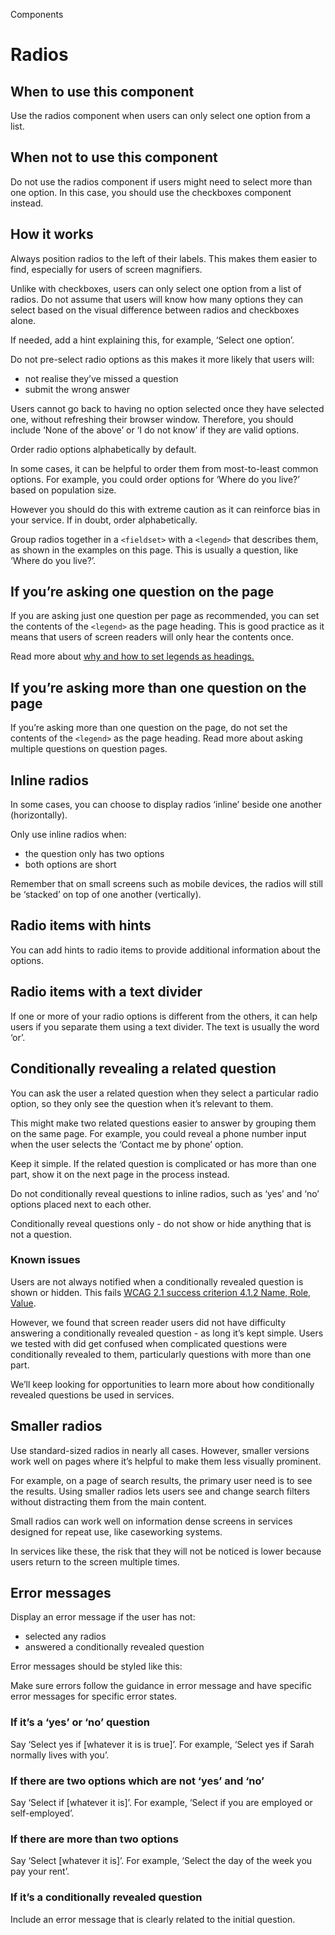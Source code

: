 
<Meta title="Components/Radios" />

<Hint>Components</Hint>

# Radios

<Canvas withToolbar={true}>
  <Story of={RadioStories.withHeading} />
</Canvas>

## When to use this component
Use the radios component when users can only select one option from a list.

## When not to use this component
Do not use the radios component if users might need to select more than one option. In this case, you should use the checkboxes component instead.

## How it works
Always position radios to the left of their labels. This makes them easier to find, especially for users of screen magnifiers.

Unlike with checkboxes, users can only select one option from a list of radios. Do not assume that users will know how many options they can select based on the visual difference between radios and checkboxes alone.

If needed, add a hint explaining this, for example, ‘Select one option’.

Do not pre-select radio options as this makes it more likely that users will:

- not realise they’ve missed a question
- submit the wrong answer

Users cannot go back to having no option selected once they have selected one, without refreshing their browser window. Therefore, you should include ‘None of the above’ or ‘I do not know’ if they are valid options.

Order radio options alphabetically by default.

In some cases, it can be helpful to order them from most-to-least common options. For example, you could order options for ‘Where do you live?’ based on population size.

However you should do this with extreme caution as it can reinforce bias in your service. If in doubt, order alphabetically.

Group radios together in a `<fieldset>` with a `<legend>` that describes them, as shown in the examples on this page. This is usually a question, like ‘Where do you live?’.

## If you’re asking one question on the page

If you are asking just one question per page as recommended, you can set the contents of the `<legend>` as the page heading. This is good practice as it means that users of screen readers will only hear the contents once.

Read more about <a href="https://design-system.service.gov.uk/get-started/labels-legends-headings/">why and how to set legends as headings.</a>

<Canvas>
  <Story of={RadioStories.withHeading} />
</Canvas>

## If you’re asking more than one question on the page

If you’re asking more than one question on the page, do not set the contents of the `<legend>` as the page heading. Read more about asking multiple questions on question pages.

<Canvas>
  <Story of={RadioStories.withoutHeading} />
</Canvas>

## Inline radios

In some cases, you can choose to display radios ‘inline’ beside one another (horizontally).

Only use inline radios when:

- the question only has two options
- both options are short

Remember that on small screens such as mobile devices, the radios will still be ‘stacked’ on top of one another (vertically).

<Canvas>
  <Story of={RadioStories.inline} />
</Canvas>

## Radio items with hints

You can add hints to radio items to provide additional information about the options.

<Canvas>
  <Story of={RadioStories.withHint} />
</Canvas>

## Radio items with a text divider

If one or more of your radio options is different from the others, it can help users if you separate them using a text divider. The text is usually the word ‘or’.

<Canvas>
  <Story of={RadioStories.withDivider} />
</Canvas>

## Conditionally revealing a related question

You can ask the user a related question when they select a particular radio option, so they only see the question when it’s relevant to them.

This might make two related questions easier to answer by grouping them on the same page. For example, you could reveal a phone number input when the user selects the ‘Contact me by phone’ option.

<Canvas>
  <Story of={RadioStories.conditional} />
</Canvas>

Keep it simple. If the related question is complicated or has more than one part, show it on the next page in the process instead.

Do not conditionally reveal questions to inline radios, such as ‘yes’ and ‘no’ options placed next to each other.

Conditionally reveal questions only - do not show or hide anything that is not a question.

### Known issues

Users are not always notified when a conditionally revealed question is shown or hidden. This fails <a href="https://www.w3.org/WAI/WCAG21/Understanding/name-role-value.html">WCAG 2.1 success criterion 4.1.2 Name, Role, Value</a>.

However, we found that screen reader users did not have difficulty answering a conditionally revealed question - as long it’s kept simple. Users we tested with did get confused when complicated questions were conditionally revealed to them, particularly questions with more than one part.

We’ll keep looking for opportunities to learn more about how conditionally revealed questions be used in services.

## Smaller radios

Use standard-sized radios in nearly all cases. However, smaller versions work well on pages where it’s helpful to make them less visually prominent.

For example, on a page of search results, the primary user need is to see the results. Using smaller radios lets users see and change search filters without distracting them from the main content.

<Canvas>
  <Story of={RadioStories.small} />
</Canvas>

Small radios can work well on information dense screens in services designed for repeat use, like caseworking systems.

In services like these, the risk that they will not be noticed is lower because users return to the screen multiple times.

## Error messages

Display an error message if the user has not:

- selected any radios
- answered a conditionally revealed question

Error messages should be styled like this:

<Canvas>
  <Story of={RadioStories.errors} />
</Canvas>

Make sure errors follow the guidance in error message and have specific error messages for specific error states.

### If it’s a ‘yes’ or ‘no’ question

Say ‘Select yes if [whatever it is is true]’. For example, ‘Select yes if Sarah normally lives with you’.

### If there are two options which are not ‘yes’ and ‘no’

Say ‘Select if [whatever it is]’. For example, ‘Select if you are employed or self-employed’.

### If there are more than two options

Say ‘Select [whatever it is]’. For example, ‘Select the day of the week you pay your rent’.

### If it’s a conditionally revealed question

Include an error message that is clearly related to the initial question.

<Canvas>
  <Story of={RadioStories.conditionalWithErrors} />
</Canvas>
